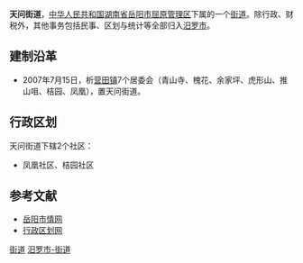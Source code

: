 {{中国乡级行政区<!---乡级行政区专用模板--->
|行政区全称 = 天问街道
|景观照片文件名 = 
|景观照片描述 = 
|位置图文件名 = 
|位置图描述 = 
|汉语拼音 = 
|通用拼音 = 
|上级行政区 = [[湖南省|湖南省]][[岳阳市|岳阳市]][[屈原管理区|屈原管理区]]
|行政区类别 = 街道
|行政区划代码 = 430681001
|建置时间 = 2007年
|政府驻地 = 小边山
|地理坐标 = 
|毗邻 = 
|行政区划 = 2
|村委会 = 0
|居委会 = 2
|总面积 = 5.4平方千米
|户籍人口 = 1.2万
|户籍人口年份 = 2009
|常住人口 = 
|常住人口年份 = 
|人口密度 = 
|GDP = 
|GDP年份 = 
|邮政编码 = 
|电话区号 = 
|时区 = UTC+8（[[东八区|东八区]]）
|官方网站 = 
|网站名称 = 
}}
'''天问街道'''，[[中华人民共和国|中华人民共和国]][[湖南省|湖南省]][[岳阳市|岳阳市]][[屈原管理区|屈原管理区]]下属的一个[[街道|街道]]。除行政、财税外，其他事务包括民事、区划与统计等全部归入[[汨罗市|汨罗市]]。

==建制沿革==
*2007年7月15日，析[[营田镇|营田镇]]7个居委会（青山寺、槐花、余家坪、虎形山、推山咀、桔园、凤凰），置天问街道。

==行政区划==
天问街道下辖2个社区：
*凤凰社区、桔园社区

==参考文献==
*[http://www.yysqw.gov.cn/Html/10/2009juan/xianshiqugaikuang/958164.html 岳阳市情网]{{dead link|date=2017年12月 |bot=InternetArchiveBot |fix-attempted=yes }}
*[http://www.xzqh.org/html/2011/0615/25047.html 行政区划网]{{dead link|date=2017年12月 |bot=InternetArchiveBot |fix-attempted=yes }}

{{湖南小作品}}
{{汨罗市行政区划}}
{{屈原管理区行政区划}}
[[Category:汨罗市行政区划|街道]]
[[Category:岳阳街道_(行政区划)|汨罗市-街道]]
